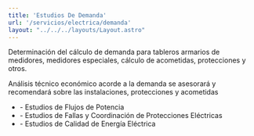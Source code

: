 ```yaml
---
title: 'Estudios De Demanda'
url: '/servicios/electrica/demanda'
layout: "../../../layouts/Layout.astro"
---
```


<Cover title={frontmatter.title}/>
<Section img={imagen}>
<p slot="left">
Determinación del cálculo de demanda para tableros armarios de medidores, medidores especiales, cálculo de acometidas, protecciones y otros.


Análisis técnico económico acorde a la demanda se asesorará y recomendará sobre las instalaciones, protecciones y acometidas
<ul>
<li>- Estudios de Flujos de Potencia</li>
<li>- Estudios de Fallas y Coordinación de Protecciones Eléctricas</li>
<li>- Estudios de Calidad de Energía Eléctrica</li>
</ul>
</p>
<Carousel images={[imagen,imagen2,imagen3]} slot='right'/>
</Section>
